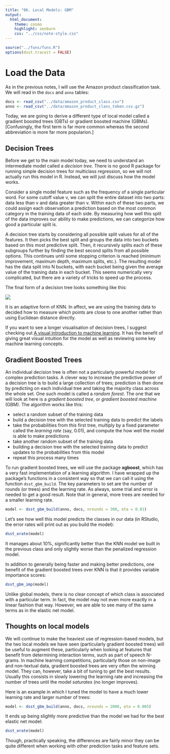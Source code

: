 ```yaml
---
title: "06. Local Models: GBM"
output:
  html_document:
    theme: cosmo
    highlight: zenburn
    css: "../css/note-style.css"
---
```


```r
source("../funs/funs.R")
options(dsst.traceit = FALSE)
```

# Load the Data

As in the previous notes, I will use the Amazon product classification task.
We will read in the `docs` and `anno` tables:

```r
docs <- read_csv("../data/amazon_product_class.csv")
anno <- read_csv("../data/amazon_product_class_token.csv.gz")
```

Today, we are going to derive a different type of local model called a gradient
boosted trees (GBTs) or gradient boosted machine (GBMs). [Confusingly, the first
term is far more common whereas the second abbreviation is more far more
popularion.]

## Decision Trees

Before we get to the main model today, we need to understand an intermediate
model called a *decision tree*. There is no good R package for running simple
decision trees for multiclass regression, so we will not actually run this
model in R. Instead, we will just discuss how the model works.

Consider a single model feature such as the frequency of a single particular
word. For some cutoff value v, we can split the entire dataset into two parts:
data less than v and data greater than v. Within each of these two parts, we
could assign each observation a prediction based on the most common category in
the training data of each side. By measuring how well this split of the data
improves our ability to make predictions, we can categorize how good a
particular split is.

A decision tree starts by considering all possible split values for all of the
features. It then picks the best split and groups the data into two buckets
based on this most predictive split. Then, it recursively splits each of these
subgroups further by finding the best second splits from all possible options.
This continues until some stopping criterion is reached (minimum improvement,
maximum depth, maximum splits, etc.). The resulting model has the data split
into N buckets, with each bucket being given the average value of the training
data in each bucket. This seems numerically very complicated, but there are a
variety of tricks to speed up the process.

The final form of a decision tree looks something like this:

![](./img/dtree.png)

It is an adaptive form of KNN. In affect, we are using the training data to
decided how to measure which points are close to one another rather than using
Euclidean distance directly.

If you want to see a longer visualisation of decision trees, I suggest checking
out
[A visual introduction to machine learning](http://www.r2d3.us/visual-intro-to-machine-learning-part-1/).
It has the benefit of giving great visual intuition for the model as well as
reviewing some key machine learning concepts.

## Gradient Boosted Trees

An individual decision tree is often not a particularly powerful model for
complex prediction tasks. A clever way to increase the predictive power of
a decision tree is to build a large collection of trees; prediction is then
done by predicting on each individual tree and taking the majority class across
the whole set. One such model is called a *random forest*. The one that we will
look at here is a *gradient boosted tree*, or *gradient boosted machine* (GBM).
The algorithm works like this:

- select a random subset of the training data
- build a decision tree with the selected training data to predict the labels
- take the probabilities from this first tree, multiply by a fixed parameter
called the *learning rate* (say, 0.01), and compute the how well the model
is able to make predictions
- take another random subset of the training data
- building a decision tree with the selected training data to predict updates
to the probabilities from this model
- repeat this process many times

To run gradient boosted trees, we will use the package **xgboost**, which has
a very fast implementation of a learning algorithm. I have wrapped up the
package's functions in a consistent way so that we can call it using the
function `dsst_gbm_build`. The key parameters to set are the number of rounds
(or trees) and the learning rate. As always, some trial and error is needed to
get a good result. Note that in general, more trees are needed for a smaller
learning rate.

```r
model <- dsst_gbm_build(anno, docs, nrounds = 300, eta = 0.01)
```

Let's see how well this model predicts the classes in our data (in RStudio, the
error rates will print out as you build the model):

```r
dsst_erate(model)
```

It manages about 10%, significantly better than the KNN model we built in the
previous class and only slightly worse than the penalized regression model.

In addition to generally being faster and making better predictions, one
benefit of the gradient boosted trees over KNN is that it provides variable
importance scores:

```r
dsst_gbm_imp(model)
```

Unlike global models, there is no clear concept of which class is associated
with a particular term. In fact, the model may not even more exactly in a
linear fashion that way. However, we are able to see many of the same terms
as in the elastic net model.

## Thoughts on local models

We will continue to make the heaviest use of regression-based models, but
the two local models we have seen (particularly gradient boosted trees)
will be useful to augment these, particularly when looking at features that
benefit from determining interaction terms, such as part of speech N-grams.
In machine learning competitions, particularly those on non-image and
non-textual data, gradient boosted trees are very often the winning model.
They can, however, take a bit of tuning to get the best results. Usually this
consists in slowly lowering the learning rate and increasing the number of
trees until the model *saturates* (no longer improves).

Here is an example in which I tuned the model to have a much lower learning rate
and larger number of trees:

```r
model <- dsst_gbm_build(anno, docs, nrounds = 2000, eta = 0.005)
```

It ends up being slightly more predictive than the model we had for the best
elastic net model:

```r
dsst_erate(model)
```

Though, practically speaking, the differences are fairly minor they can be
quite different when working with other prediction tasks and feature sets.
